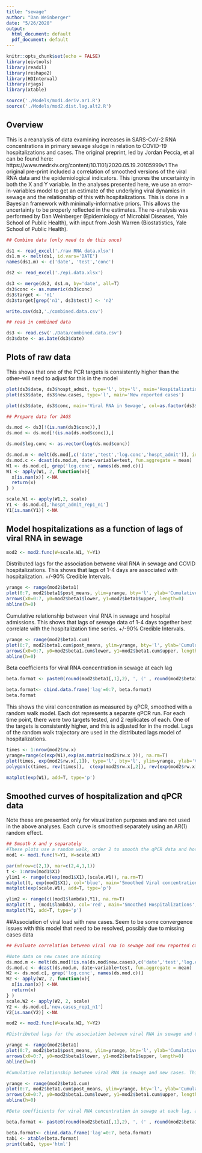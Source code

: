 ```yaml
---
title: "sewage"
author: "Dan Weinberger"
date: "5/26/2020"
output:
  html_document: default
  pdf_document: default
---
```


```r
knitr::opts_chunk$set(echo = FALSE)
library(eivtools)
library(readxl)
library(reshape2)
library(HDInterval)
library(rjags)
library(xtable)

source('./Models/mod1.deriv.ar1.R')
source('./Models/mod2.dist.lag.alt2.R')

```

## Overview
This is a reanalysis of data examining increases in SARS-CoV-2 RNA concentrations in primary sewage sludge in relation to COVID-19 hospitalizations and cases. The original preprint, led by Jordan Peccia, et al can be found here: https://www.medrxiv.org/content/10.1101/2020.05.19.20105999v1 
The original pre-print included a correlation of smoothed versions of the viral RNA data and the epidemiological indicators. This ignores the uncertainty in both the X and Y variable. In the analyses presented here, we use an error-in-variables model to get an estimate of the underlying viral dynamics in sewage and the relationship of this with hospitalizations. This is done in a Bayesian framework with minimally-informative priors. This allows the uncertainty to be properly reflected in the estimates. The re-analysis was performed by Dan Weinberger (Epidemiology of Microbial Diseases, Yale School of Public Health), with input from Josh Warren (Biostatistics, Yale School of Public Health).

```r
## Combine data (only need to do this once)

ds1 <- read_excel('./raw RNA data.xlsx')
ds1.m <- melt(ds1, id.vars='DATE')
names(ds1.m) <- c('date', 'test','conc')

ds2 <- read_excel('./epi.data.xlsx')

ds3 <- merge(ds2, ds1.m, by='date', all=T)
ds3$conc <- as.numeric(ds3$conc)
ds3$target <- 'n1'
ds3$target[grep('n1', ds3$test)] <- 'n2'

write.csv(ds3,'./combined.data.csv')
```

```r
## read in combined data

ds3 <- read.csv('./Data/combined.data.csv')
ds3$date <- as.Date(ds3$date)
```


## Plots of raw data

This shows that one of the PCR targets is consistently higher than the other--will need to adjust for this in the model
```r
plot(ds3$date, ds3$hospt_admit, type='l', bty='l', main='Hospitalizations')
plot(ds3$date, ds3$new.cases, type='l', main='New reported cases')

plot(ds3$date, ds3$conc, main='Viral RNA in Sewage', col=as.factor(ds3$target), xlab='Date', ylab='Concentration')
```


```r
## Prepare data for JAGS

ds.mod <- ds3[!(is.nan(ds3$conc)),]
ds.mod <- ds.mod[!(is.na(ds.mod$conc)),]

ds.mod$log.conc <- as.vector(log(ds.mod$conc))

ds.mod.m <- melt(ds.mod[,c('date','test','log.conc','hospt_admit')], id.vars=c('date', 'test'))
ds.mod.c <- dcast(ds.mod.m, date~variable+test, fun.aggregate = mean)
W1 <- ds.mod.c[, grep('log.conc', names(ds.mod.c))] 
W1 <- apply(W1, 2, function(x){
  x[is.nan(x)] <-NA
  return(x)
} )

scale.W1 <- apply(W1,2, scale)
Y1 <- ds.mod.c[,'hospt_admit_rep1_n1']
Y1[is.nan(Y1)] <-NA

```

## Model hospitalizations as a function of lags of viral RNA in sewage

```r
mod2 <- mod2.func(W=scale.W1, Y=Y1)

```

Distributed lags for the association betwene viral RNA in sewage and COVID hospitalizations. This shows that lags of 1-4 days are associated with hospitalization. +/-90% Credible Intervals.

```r
yrange <- range(mod2$beta1)
plot(0:7, mod2$beta1$post_means, ylim=yrange, bty='l', ylab='Cumulative beta', xlab='Lag (days)' , pch=16)
arrows(x0=0:7, y0=mod2$beta1$lower, y1=mod2$beta1$upper, length=0)
abline(h=0)
```

Cumulative relationship between viral RNA in sewage and hospital admissions. This shows that lags of sewage data of 1-4 days together best correlate with the hospitalization time series. +/-90% Credible Intervals.

```r
yrange <- range(mod2$beta1.cum)
plot(0:7, mod2$beta1.cum$post_means, ylim=yrange, bty='l', ylab='Cumulative beta', xlab='Lag (days)', pch=16 )
arrows(x0=0:7, y0=mod2$beta1.cum$lower, y1=mod2$beta1.cum$upper, length=0)
abline(h=0)
```

Beta coefficients for viral RNA concentration in sewage at each lag
```r
beta.format <- paste0(round(mod2$beta1[,1],2), ', (' , round(mod2$beta1[,2],2) , ',' , round(mod2$beta1[,3],2), ')'   )

beta.format<- cbind.data.frame('lag'=0:7, beta.format)
beta.format
```

This shows the viral concentration as measured by qPCR, smoothed with a random walk model. Each dot represents a separate qPCR run. For each time point, there were two targets tested, and 2 replicates of each. One of the targets is consistently higher, and this is adjusted for in the model. Lags of the random walk trajectory are used in the distributed lags model of hospitalizations.

```r
times <- 1:nrow(mod2$rw.x)
yrange=range(c(exp(W1),exp(as.matrix(mod2$rw.x ))), na.rm=T)
plot(times, exp(mod2$rw.x[,1]), type='l', bty='l', ylim=yrange, ylab='Viral concentration')
polygon(c(times, rev(times)),  c(exp(mod2$rw.x[,2]), rev(exp(mod2$rw.x[,3]))) ,col = rgb(0, 0, 1, alpha = 0.1), border = NA ) 

matplot(exp(W1), add=T, type='p')

```


## Smoothed curves of hospitalization and qPCR data
Note these are presented only for visualization purposes and are not used in the above analyses. Each curve is smoothed separately using an AR(1) random effect.
```r
## Smooth X and y separately
#These plots use a random walk, order 2 to smooth the qPCR data and hospitalization data for visualization
mod1 <- mod1.func(Y=Y1, W=scale.W1)
```

```r
par(mfrow=c(2,1), mar=c(2,4,1,1))
t <- 1:nrow(mod1$X1)
ylim1 <- range(c(exp(mod1$X1),(scale.W1)), na.rm=T)
matplot(t, exp(mod1$X1), col='blue', main='Smoothed Viral concentration', type='l',lty=c(1,2,2), bty='l', ylim=ylim1, ylab='Viral concentration')
matplot(exp(scale.W1), add=T, type='p')

ylim2 <- range(c((mod1$lambda),Y1), na.rm=T)
matplot(t , (mod1$lambda), col='red', main='Smoothed Hospitalizations', type='l',lty=c(1,2,2), bty='l', ylim=ylim2)
matplot(Y1, add=T, type='p')

```


##Association of viral load with new cases. 
Seem to be some convergence issues with this model that need to be resolved, possibly due to missing cases data

```r
## Evaluate correlation between viral rna in sewage and new reported cases

#Note data on new cases are missing
ds.mod.m <- melt(ds.mod[!is.na(ds.mod$new.cases),c('date','test','log.conc','new.cases')], id.vars=c('date', 'test'))
ds.mod.c <- dcast(ds.mod.m, date~variable+test, fun.aggregate = mean)
W2 <- ds.mod.c[, grep('log.conc', names(ds.mod.c))] 
W2 <- apply(W2, 2, function(x){
  x[is.nan(x)] <-NA
  return(x)
} )
scale.W2 <- apply(W2, 2, scale)
Y2 <- ds.mod.c[,'new.cases_rep1_n1']
Y2[is.nan(Y2)] <-NA
```

```r
mod2 <- mod2.func(W=scale.W2, Y=Y2)

```


```r
#Distributed lags for the association between viral RNA in sewage and COVID hospitalizations. This shows that lags of 1-4 days are associated with hospitalization. +/-90% Credible Intervals.

yrange <- range(mod2$beta1)
plot(0:7, mod2$beta1$post_means, ylim=yrange, bty='l', ylab='Cumulative beta', xlab='Lag (days)' , pch=16)
arrows(x0=0:7, y0=mod2$beta1$lower, y1=mod2$beta1$upper, length=0)
abline(h=0)
```


```r
#Cumulative relationship between viral RNA in sewage and new cases. This shows that lags of sewage data of 3-7 days together best correlate with the hospitalization time series. +/-90% Credible Intervals.

yrange <- range(mod2$beta1.cum)
plot(0:7, mod2$beta1.cum$post_means, ylim=yrange, bty='l', ylab='Cumulative beta', xlab='Lag (days)', pch=16 )
arrows(x0=0:7, y0=mod2$beta1.cum$lower, y1=mod2$beta1.cum$upper, length=0)
abline(h=0)
```

```r
#Beta coefficients for viral RNA concentration in sewage at each lag, as a correlate of new cases

beta.format <- paste0(round(mod2$beta1[,1],2), ', (' , round(mod2$beta1[,2],2) , ',' , round(mod2$beta1[,3],2), ')'   )

beta.format<- cbind.data.frame('lag'=0:7, beta.format)
tab1 <- xtable(beta.format)
print(tab1, type='html')
```





